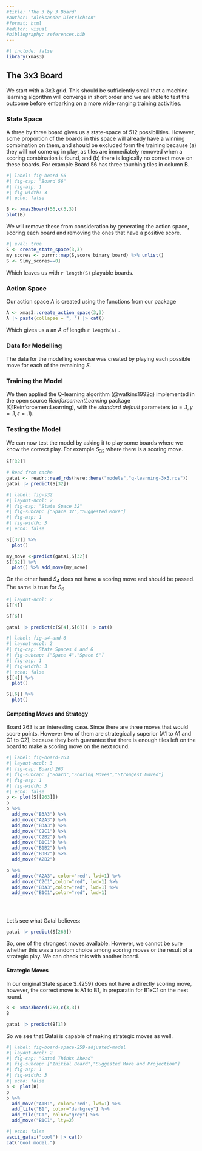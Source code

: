 ```yaml
---
#title: "The 3 by 3 Board"
#author: "Aleksander Dietrichson"
#format: html
#editor: visual
#bibliography: references.bib
---
```


```r
#| include: false
library(xmas3)

```

## The 3x3 Board

We start with a 3x3 grid. This should be sufficiently small that a machine learning algorithm will converge in short order and we are able to test the outcome before embarking on a more wide-ranging training activities.

### State Space

A three by three board gives us a state-space of 512 possibilities. However, some proportion of the boards in this space will already have a winning combination on them, and should be excluded form the training because (a) they will not come up in play, as tiles are immediately removed when a scoring combination is found, and (b) there is logically no correct move on these boards. For example Board 56 has three touching tiles in column B.

```r
#| label: fig-board-56
#| fig-cap: "Board 56"
#| fig-asp: 1
#| fig-width: 3
#| echo: false

B <- xmas3board(56,c(3,3))
plot(B)

```

We will remove these from consideration by generating the action space, scoring each board and removing the ones that have a positive score.

```r
#| eval: true
S <- create_state_space(3,3)
my_scores <- purrr::map(S,score_binary_board) %>% unlist()
S <- S[my_scores==0] 
```

Which leaves us with `r length(S)` playable boards.

### Action Space

Our action space *A* is created using the functions from our package

```r
A <- xmas3::create_action_space(3,3)
A |> paste(collapse = ", ") |> cat()
```

Which gives us a an *A* of length `r length(A)` .

### Data for Modelling

The data for the modelling exercise was created by playing each possible move for each of the remaining *S.*

### Training the Model

We then applied the Q-learning algorithm (@watkins1992q) implemented in the open source _ReinforcementLearning_ package [@ReinforcementLearning], with the *standard default* parameters ($\alpha=.1,\gamma=.1, \epsilon=.1$).

### Testing the Model

We can now test the model by asking it to play some boards where we know the correct play. For example $S_{32}$ where there is a scoring move.

```r
S[[32]]
```

```r
# Read from cache
gatai <- readr::read_rds(here::here("models","q-learning-3x3.rds"))
gatai |> predict(S[32])
```

```r
#| label: fig-s32 
#| layout-ncol: 2
#| fig-cap: "State Space 32"
#| fig-subcap: ["Space 32","Suggested Move"]
#| fig-asp: 1
#| fig-width: 3
#| echo: false

S[[32]] %>% 
  plot()

my_move <-predict(gatai,S[32])
S[[32]] %>% 
  plot() %>% add_move(my_move)

```

On the other hand $S_{4}$ does not have a scoring move and should be passed. The same is true for $S_{6}$

```r
#| layout-ncol: 2
S[[4]]

S[[6]]
```

```r
gatai |> predict(c(S[4],S[6])) |> cat()
```

```r
#| label: fig-s4-and-6 
#| layout-ncol: 2
#| fig-cap: State Spaces 4 and 6
#| fig-subcap: ["Space 4","Space 6"]
#| fig-asp: 1
#| fig-width: 3
#| echo: false
S[[4]] %>% 
  plot()

S[[6]] %>% 
  plot()

```

#### Competing Moves and Strategy

Board 263 is an interesting case. Since there are three moves that would score points. However two of them are strategically superior (A1 to A1 and C1 to C2), because they both guarantee that there is enough tiles left on the board to make a scoring move on the next round.

```r
#| label: fig-board-263 
#| layout-ncol: 3
#| fig-cap: Board 263
#| fig-subcap: ["Board","Scoring Moves","Strongest Moved"]
#| fig-asp: 1
#| fig-width: 3
#| echo: false
p <- plot(S[[263]])
p
p %>% 
  add_move("B3A3") %>% 
  add_move("A2A3") %>% 
  add_move("B3A3") %>% 
  add_move("C2C1") %>% 
  add_move("C2B2") %>% 
  add_move("B1C1") %>% 
  add_move("B1B2") %>% 
  add_move("B3B2") %>% 
  add_move("A2B2")

p %>% 
  add_move("A2A3", color="red", lwd=1) %>% 
  add_move("C2C1",color="red", lwd=1) %>% 
  add_move("B3A3",color="red", lwd=1) %>% 
  add_move("B1C1",color="red", lwd=1)
  




```

Let's see what Gatai believes:

```r
gatai |> predict(S[263])
```

So, one of the strongest moves available. However, we cannot be sure whether this was a random choice among scoring moves or the result of a strategic play. We can check this with another board.

#### Strategic Moves

In our original State space \$\_{259} does not have a directly scoring move, however, the correct move is A1 to B1, in preparatin for B1xC1 on the next round.

```r
B <- xmas3board(259,c(3,3))
B
```

```r
gatai |> predict(B[1])
```

So we see that Gatai is capable of making strategic moves as well.

```r
#| label: fig-board-space-259-adjusted-model  
#| layout-ncol: 2
#| fig-cap: "Gatai Thinks Ahead"
#| fig-subcap: ["Initial Board","Suggested Move and Projection"]
#| fig-asp: 1
#| fig-width: 3
#| echo: false
p <- plot(B)
p
p %>% 
  add_move("A1B1", color="red", lwd=1) %>% 
  add_tile("B1", color="darkgrey") %>% 
  add_tile("C1", color="grey") %>% 
  add_move("B1C1", lty=2)

```

::: {.column-margin}



```r
#| echo: false
ascii_gatai("cool") |> cat()
cat("Cool model.")
```
:::
